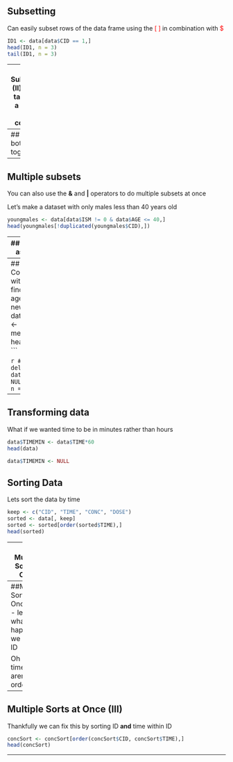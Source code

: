 
## Subsetting
Can easily subset rows of the data frame using the <font color="red">[ ]</font> in combination with <font color="red">$ </font>
```r
ID1 <- data[data$CID == 1,]
head(ID1, n = 3)
tail(ID1, n = 3)
```

---
## Subsetting (II)
Or can take only a subset of columns
```r
datasmall <- data[, c(1:4)]
```

or using the column names

```r
keepcols <- c("Subject", "Wt", "CONC", "AMT")
datasmall <- data[, keepcols]
```

---
## Using both together
```r

keepcols <- c("CID", "TIME", "CONC", "AMT")
ID1 <- data[data$CID == 1, keepcols]
head(ID1)
```

---
## Multiple subsets

You can also use the **&** and **|** operators to do multiple subsets at once

Let's make a dataset with only males less than 40 years old

```r
youngmales <- data[data$ISM != 0 & data$AGE <= 40,]
head(youngmales[!duplicated(youngmales$CID),])
```

---
## Subsetting to assign values

What if we needed to change all the 0's in the AMT column to NA values
```r
# so we can keep the original dataset
changedata <- data
head(changedata, n = 3)
changedata[changedata$AMT == 0, "AMT"] <- 'NA'
head(changedata, n = 3)
```

---
## Adding Columns to a DF with **$**
```r
# find the mean age and add it to new column
data$MEANAGE <- mean(data$AGE)
head(data, n= 3)
```

```r
# can also delete columns
data$MEANAGE <- NULL
head(data, n = 3)
```

---
## Transforming data

What if we wanted time to be in minutes rather than hours
```r
data$TIMEMIN <- data$TIME*60
head(data)
```
```r
data$TIMEMIN <- NULL
```


## Sorting Data

Lets sort the data by time

```r
keep <- c("CID", "TIME", "CONC", "DOSE")
sorted <- data[, keep]
sorted <- sorted[order(sorted$TIME),]
head(sorted)
```

--- 
## Multiple Sorts at Once

First let's 'mess up' the dataset - sort by descending concentrations
```r
concSort <- sort[order(-sort$CONC),]
head(concSort)
```

--- 
##Mutliple Sorts at Once (II)
- let's see what happens if we sort by ID
```r
concSort <- concSort[order(concSort$CID),]
head(concSort)
```

Oh no the times aren't in order!

---
## Multiple Sorts at Once (III)

Thankfully we can fix this by sorting ID **and** time within ID 
```r
concSort <- concSort[order(concSort$CID, concSort$TIME),]
head(concSort)
```

---


